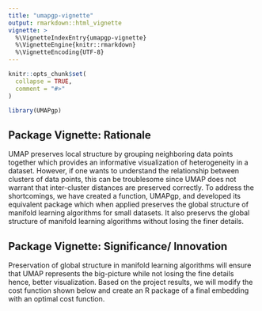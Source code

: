 ```yaml
---
title: "umapgp-vignette"
output: rmarkdown::html_vignette
vignette: >
  %\VignetteIndexEntry{umapgp-vignette}
  %\VignetteEngine{knitr::rmarkdown}
  %\VignetteEncoding{UTF-8}
---
```


```r
knitr::opts_chunk$set(
  collapse = TRUE,
  comment = "#>"
)
```

```r
library(UMAPgp)
```
## Package Vignette: Rationale
UMAP preserves local structure by grouping neighboring data points together which provides an informative visualization of heterogeneity in a dataset. However, if one wants to understand the relationship between clusters of data points, this can be troublesome since UMAP does not warrant that inter-cluster distances are preserved correctly. To address the shortcomings, we have created a function, UMAPgp, and developed its equivalent package which when applied preserves the global structure of manifold learning algorithms for small datasets. It also preservs the global structure of manifold learning algorithms without losing the finer details.

## Package Vignette: Significance/ Innovation
Preservation of global structure in manifold learning algorithms will ensure that UMAP represents the big-picture while not losing the fine details hence, better visualization. Based on the project results, we will modify the cost function shown below and create an R package of a final embedding with an optimal cost function.
